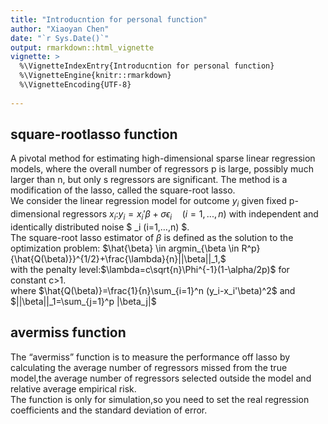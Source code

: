 ```yaml
---
title: "Introducntion for personal function"
author: "Xiaoyan Chen"
date: "`r Sys.Date()`"
output: rmarkdown::html_vignette
vignette: >
  %\VignetteIndexEntry{Introducntion for personal function}
  %\VignetteEngine{knitr::rmarkdown}
  %\VignetteEncoding{UTF-8}
      
--- 
```


## square-rootlasso function
A pivotal method for estimating high-dimensional
sparse linear regression models, where the overall number of regressors p is large, possibly much larger than n, but only s regressors are significant. The method is a modification of the lasso, called the square-root lasso.\
We consider the linear regression model for outcome $y_i$ given fixed p-dimensional
regressors $x_i$:$y_i=x_i' \beta+\sigma \epsilon_i \quad (i=1,...,n)$ with independent and identically distributed noise 
$ \epsilon_i (i=1,...,n) $.\
The square-root lasso estimator of $\beta$ is defined as the solution to the optimization problem:
$\hat{\beta} \in argmin_{\beta \in R^p} {\hat{Q(\beta)}}^{1/2}+\frac{\lambda}{n}||\beta||_1,$\
with the penalty level:$\lambda=c\sqrt{n}\Phi^{-1}(1-\alpha/2p)$ for constant c>1.\
where $\hat{Q(\beta)}=\frac{1}{n}\sum_{i=1}^n (y_i-x_i'\beta)^2$ and $||\beta||_1=\sum_{j=1}^p |\beta_j|$\



## avermiss function
The "avermiss" function is to measure the performance off lasso by  calculating the average number of regressors missed from the true     model,the average number of regressors selected outside the model and relative average empirical risk.\
The function is only for simulation,so you need to set the real regression coefficients and the standard deviation of error.


